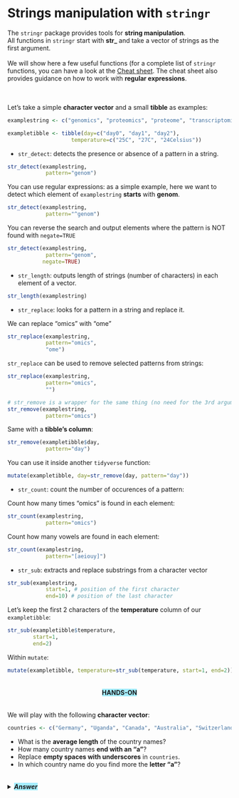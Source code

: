 # Strings manipulation with `stringr`

The `stringr` package provides tools for **string manipulation**.
<br>
All functions in `stringr` start with **str_** and take a vector of strings as the first argument.
<br><br>
We will show here a few useful functions (for a complete list of `stringr` functions, you can have a look at the [Cheat sheet](https://github.com/rstudio/cheatsheets/blob/master/strings.pdf). The cheat sheet also provides guidance on how to work with **regular expressions**.

<br><br>
Let's take a simple **character vector** and a small **tibble** as examples:

```r
examplestring <- c("genomics", "proteomics", "proteome", "transcriptomics", "metagenomics", "metabolomics")

exampletibble <- tibble(day=c("day0", "day1", "day2"),
                    temperature=c("25C", "27C", "24Celsius"))
```

* `str_detect`: detects the presence or absence of a pattern in a string.

```r
str_detect(examplestring, 
            pattern="genom")
```

You can use regular expressions: as a simple example, here we want to detect which element of `examplestring` **starts** with **genom**.

```r
str_detect(examplestring, 
            pattern="^genom")
```

You can reverse the search and output elements where the pattern is NOT found with `negate=TRUE`

```r
str_detect(examplestring, 
            pattern="genom",
           negate=TRUE)
```

* `str_length`: outputs length of strings (number of characters) in each element of a vector.

```r
str_length(examplestring)
```

* `str_replace`: looks for a pattern in a string and replace it.

We can replace "omics" with "ome"

```r
str_replace(examplestring, 
            pattern="omics", 
            "ome")
```

`str_replace` can be used to remove selected patterns from strings:

```r
str_replace(examplestring, 
            pattern="omics", 
            "")

# str_remove is a wrapper for the same thing (no need for the 3rd argument)
str_remove(examplestring, 
            pattern="omics")
```

Same with a **tibble's column**:

```r
str_remove(exampletibble$day, 
            pattern="day")
```

You can use it inside another `tidyverse` function:

```r
mutate(exampletibble, day=str_remove(day, pattern="day"))
```

* `str_count`: count the number of occurences of a pattern:

Count how many times "omics" is found in each element:

```r
str_count(examplestring, 
            pattern="omics")
```

Count how many vowels are found in each element:

```r
str_count(examplestring, 
            pattern="[aeiouy]")
```

* `str_sub`: extracts and replace substrings from a character vector

```r
str_sub(examplestring, 
            start=1, # position of the first character
            end=10) # position of the last character
```

Let's keep the first 2 characters of the **temperature** column of our `exampletibble`:

```r
str_sub(exampletibble$temperature, 
        start=1, 
        end=2)
```

Within `mutate`:

```r
mutate(exampletibble, temperature=str_sub(temperature, start=1, end=2))
```

<center><h4 style="background-color: #a4edff; display: inline-block;">**HANDS-ON**</h4></center>

We will play with the following **character vector**:

```r
countries <- c("Germany", "Uganda", "Canada", "Australia", "Switzerland", "Thailand", "Bolivia", "Russia", "Italy", "Senegal", "South Korea", "Mexico", "Argentina", "England")
```

* What is the **average length** of the country names?
* How many country names **end with an "a"**?
* Replace **empty spaces with underscores** in `countries`.
* In which country name do you find more the **letter "a"**?

<details>
<summary>
<h5 style="background-color: #a4edff; display: inline-block;">*Answer*</h5>
</summary>

```r
# What is the average length of the country names?
mean(str_length(countries))

# How many country names end with an "a"?
  # Get the logical vector
str_detect(countries, "a$")
  # Retrieve only the "TRUE" and count
length(which(str_detect(countries, "a$")))
length(countries[str_detect(countries, "a$")])

# Replace empty spaces with underscores in `countries`.
str_replace(countries, " ", "_")

# In which country name do you find more the letter "a"?
  # count how many "a" per country name
str_count(countries, "a")
  # extract the country name where there are more "a".
countries[max(str_count(countries, "a"))]
```

</details>



